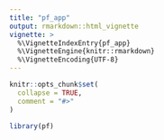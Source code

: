 ```yaml
---
title: "pf_app"
output: rmarkdown::html_vignette
vignette: >
  %\VignetteIndexEntry{pf_app}
  %\VignetteEngine{knitr::rmarkdown}
  %\VignetteEncoding{UTF-8}
---
```


```r
knitr::opts_chunk$set(
  collapse = TRUE,
  comment = "#>"
)
```

```r
library(pf)
```
